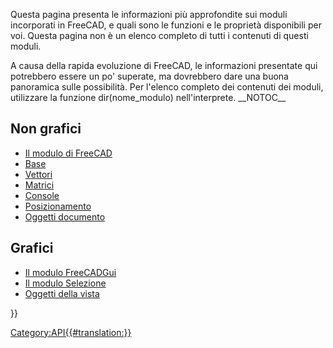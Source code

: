 <languages/>
<div class="mw-translate-fuzzy">
{{VeryImportantMessage|(Ottobre 2019) Non modificare queste pagine. Le informazioni sono incomplete e obsolete. Per l'API più recente, consultare la [https://www.freecadweb.org/api documentazione API autogenerata] o generare la documentazione autonomamente seguendo [[Source documentation/it|Documentazione del codice sorgente]].}}
</div>

Questa pagina presenta le informazioni più approfondite sui moduli incorporati in FreeCAD, e quali sono le funzioni e le proprietà disponibili per voi. Questa pagina non è un elenco completo di tutti i contenuti di questi moduli.

A causa della rapida evoluzione di FreeCAD, le informazioni presentate qui potrebbero essere un po' superate, ma dovrebbero dare una buona panoramica sulle possibilità. Per l'elenco completo dei contenuti dei moduli, utilizzare la funzione dir(nome_modulo) nell'interprete.
__NOTOC__

<span id="Non_graphical"></span>
== Non grafici ==

* [[FreeCAD_API/it|Il modulo di FreeCAD]]
* [[Base_API/it|Base]]
* [[Vector_API/it|Vettori]] 
* [[Matrix_API/it|Matrici]]
* [[Console_API/it|Console]]
* [[Placement_API/it|Posizionamento]]
* [[Object_API/it|Oggetti documento]]

<span id="Graphical"></span>
== Grafici ==

* [[FreeCADGui_API/it|Il modulo FreeCADGui]]
* [[Selection_API/it|Il modulo Selezione]]
* [[ViewObject_API/it|Oggetti della vista]]

{{Powerdocnavi{{#translation:}}}}
[[Category:API{{#translation:}}]]
{{clear}}